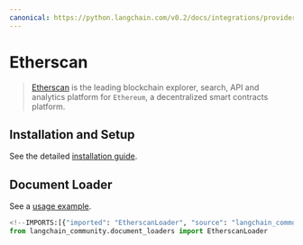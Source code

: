 ```yaml
---
canonical: https://python.langchain.com/v0.2/docs/integrations/providers/etherscan/
---
```


# Etherscan

> [Etherscan](https://docs.etherscan.io/) is the leading blockchain explorer,
search, API and analytics platform for `Ethereum`, a decentralized smart contracts platform.

## Installation and Setup

See the detailed [installation guide](/docs/integrations/document_loaders/etherscan).

## Document Loader

See a [usage example](/docs/integrations/document_loaders/etherscan).

```python
<!--IMPORTS:[{"imported": "EtherscanLoader", "source": "langchain_community.document_loaders", "docs": "https://api.python.langchain.com/en/latest/document_loaders/langchain_community.document_loaders.etherscan.EtherscanLoader.html", "title": "Etherscan"}]-->
from langchain_community.document_loaders import EtherscanLoader
```